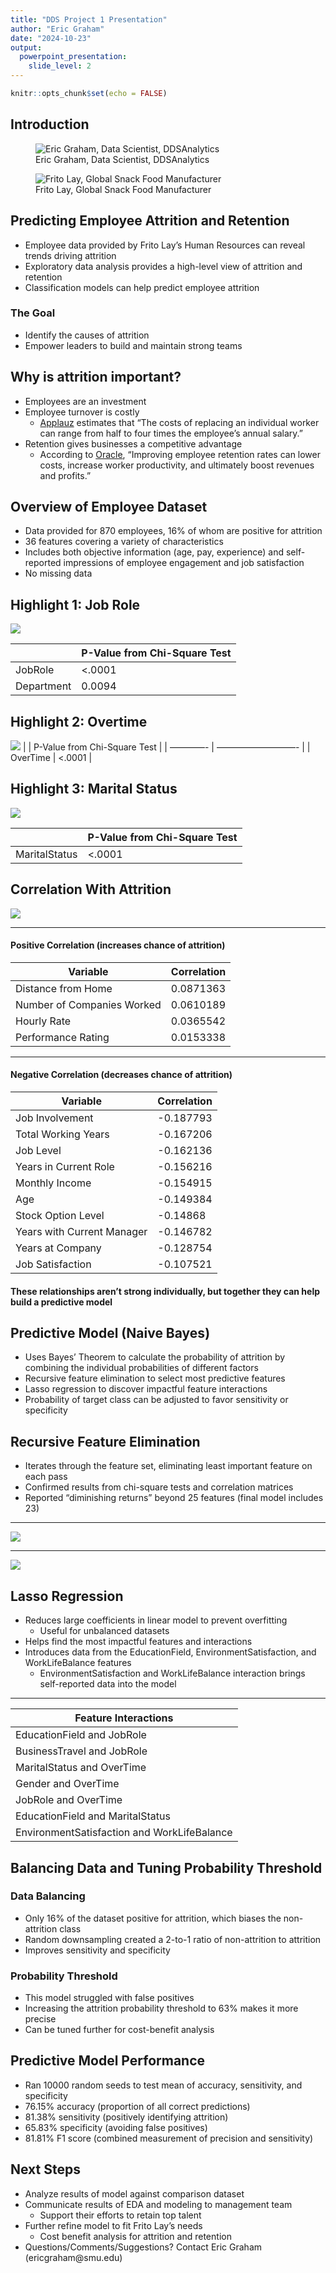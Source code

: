 ```yaml
---
title: "DDS Project 1 Presentation"
author: "Eric Graham"
date: "2024-10-23"
output: 
  powerpoint_presentation:
    slide_level: 2
---
```


```r
knitr::opts_chunk$set(echo = FALSE)
```

## Introduction

![Eric Graham, Data Scientist, DDSAnalytics](profile.jpg)

![Frito Lay, Global Snack Food Manufacturer](fl_logo.png)

## Predicting Employee Attrition and Retention

* Employee data provided by Frito Lay's Human Resources can reveal trends driving attrition
* Exploratory data analysis provides a high-level view of attrition and retention
* Classification models can help predict employee attrition

### The Goal

* Identify the causes of attrition
* Empower leaders to build and maintain strong teams

## Why is attrition important?

* Employees are an investment
* Employee turnover is costly
  * [Applauz](https://www.applauz.me/resources/costs-of-employee-turnover) estimates that "The costs of replacing an individual worker can range from half to four times the employee’s annual salary."
* Retention gives businesses a competitive advantage
  * According to [Oracle](https://www.oracle.com/human-capital-management/employee-retention/), "Improving employee retention rates can lower costs, increase worker productivity, and ultimately boost revenues and profits."

## Overview of Employee Dataset

* Data provided for 870 employees, 16% of whom are positive for attrition
* 36 features covering a variety of characteristics
* Includes both objective information (age, pay, experience) and self-reported impressions of employee engagement and job satisfaction
* No missing data

## Highlight 1: Job Role

![](job_role_3.png)

|               | P-Value from Chi-Square Test |
| ------------- | ---------------------------- |
| JobRole       | <.0001                       |
| Department    | 0.0094                       |

## Highlight 2: Overtime

![](overtime_3.png)
|               | P-Value from Chi-Square Test |
| ------------- | ---------------------------- |
| OverTime      | <.0001                       |

## Highlight 3: Marital Status

![](marital_status_3.png)

|               | P-Value from Chi-Square Test |
| ------------- | ---------------------------- |
| MaritalStatus | <.0001                       |

## Correlation With Attrition

![](corr_1.png)

---

#### Positive Correlation (increases chance of attrition)

| Variable                   | Correlation |
| -------------------------- | ----------- |
| Distance from Home         | 0.0871363   |
| Number of Companies Worked | 0.0610189   |
| Hourly Rate                | 0.0365542   |
| Performance Rating         | 0.0153338   |

---

#### Negative Correlation (decreases chance of attrition)

| Variable                   | Correlation |
| -------------------------- | ----------- |
| Job Involvement            | -0.187793   |
| Total Working Years        | -0.167206   |
| Job Level                  | -0.162136   |
| Years in Current Role      | -0.156216   |
| Monthly Income             | -0.154915   |
| Age                        | -0.149384   |
| Stock Option Level         | -0.14868    |
| Years with Current Manager | -0.146782   |
| Years at Company           | -0.128754   |
| Job Satisfaction           | -0.107521   |

#### These relationships aren't strong individually, but together they can help build a predictive model

## Predictive Model (Naive Bayes)

* Uses Bayes' Theorem to calculate the probability of attrition by combining the individual probabilities of different factors
* Recursive feature elimination to select most predictive features
* Lasso regression to discover impactful feature interactions
* Probability of target class can be adjusted to favor sensitivity or specificity

## Recursive Feature Elimination

* Iterates through the feature set, eliminating least important feature on each pass
* Confirmed results from chi-square tests and correlation matrices
* Reported "diminishing returns" beyond 25 features (final model includes 23)

---

![](var_import.png)

---

![](rfe.png)

## Lasso Regression

* Reduces large coefficients in linear model to prevent overfitting
  * Useful for unbalanced datasets
* Helps find the most impactful features and interactions
* Introduces data from the EducationField, EnvironmentSatisfaction, and WorkLifeBalance features
  * EnvironmentSatisfaction and WorkLifeBalance interaction brings self-reported data into the model

---

| Feature Interactions             |
| -------------------------------- |
| EducationField and JobRole       |
| BusinessTravel and JobRole       |
| MaritalStatus and OverTime       |
| Gender and OverTime              |
| JobRole and OverTime             |
| EducationField and MaritalStatus |
| EnvironmentSatisfaction and WorkLifeBalance |

## Balancing Data and Tuning Probability Threshold

### Data Balancing

* Only 16% of the dataset positive for attrition, which biases the non-attrition class
* Random downsampling created a 2-to-1 ratio of non-attrition to attrition
* Improves sensitivity and specificity

### Probability Threshold

* This model struggled with false positives
* Increasing the attrition probability threshold to 63% makes it more precise
* Can be tuned further for cost-benefit analysis

## Predictive Model Performance

* Ran 10000 random seeds to test mean of accuracy, sensitivity, and specificity
* 76.15% accuracy (proportion of all correct predictions)
* 81.38% sensitivity (positively identifying attrition)
* 65.83% specificity (avoiding false positives)
* 81.81% F1 score (combined measurement of precision and sensitivity)

## Next Steps

* Analyze results of model against comparison dataset
* Communicate results of EDA and modeling to management team
  * Support their efforts to retain top talent
* Further refine model to fit Frito Lay's needs
  * Cost benefit analysis for attrition and retention
* Questions/Comments/Suggestions? Contact Eric Graham (ericgraham@smu.edu)